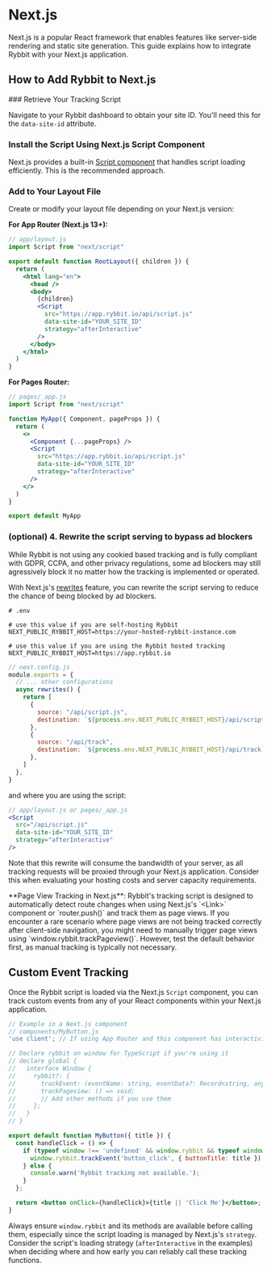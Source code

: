 
# Next.js

Next.js is a popular React framework that enables features like server-side rendering and static site generation. This guide explains how to integrate Rybbit with your Next.js application.

## How to Add Rybbit to Next.js

<Steps>
### Retrieve Your Tracking Script

Navigate to your Rybbit dashboard to obtain your site ID. You'll need this for the `data-site-id` attribute.

### Install the Script Using Next.js Script Component

Next.js provides a built-in [Script component](https://nextjs.org/docs/app/building-your-application/optimizing/scripts) that handles script loading efficiently. This is the recommended approach.

### Add to Your Layout File

Create or modify your layout file depending on your Next.js version:

**For App Router (Next.js 13+):**

```jsx
// app/layout.js
import Script from "next/script"

export default function RootLayout({ children }) {
  return (
    <html lang="en">
      <head />
      <body>
        {children}
        <Script
          src="https://app.rybbit.io/api/script.js"
          data-site-id="YOUR_SITE_ID"
          strategy="afterInteractive"
        />
      </body>
    </html>
  )
}
```

**For Pages Router:**

```jsx
// pages/_app.js
import Script from "next/script"

function MyApp({ Component, pageProps }) {
  return (
    <>
      <Component {...pageProps} />
      <Script
        src="https://app.rybbit.io/api/script.js"
        data-site-id="YOUR_SITE_ID"
        strategy="afterInteractive"
      />
    </>
  )
}

export default MyApp
```
</Steps>

### (optional) 4. Rewrite the script serving to bypass ad blockers

While Rybbit is not using any cookied based tracking and is fully compliant
with GDPR, CCPA, and other privacy regulations, some ad blockers may still agressively
block it no matter how the tracking is implemented or operated.

With Next.js's [rewrites](https://nextjs.org/docs/app/api-reference/config/next-config-js/rewrites) feature, you can rewrite the script serving to reduce the chance of being blocked by ad blockers.

```dotenv
# .env

# use this value if you are self-hosting Rybbit
NEXT_PUBLIC_RYBBIT_HOST=https://your-hosted-rybbit-instance.com

# use this value if you are using the Rybbit hosted tracking
NEXT_PUBLIC_RYBBIT_HOST=https://app.rybbit.io
```

```js
// next.config.js
module.exports = {
  // ... other configurations
  async rewrites() {
    return [
      {
        source: "/api/script.js",
        destination: `${process.env.NEXT_PUBLIC_RYBBIT_HOST}/api/script.js`,
      },
      {
        source: "/api/track",
        destination: `${process.env.NEXT_PUBLIC_RYBBIT_HOST}/api/track`,
      },
    ]
  },
}
```

and where you are using the script:

```jsx
// app/layout.js or pages/_app.js
<Script
  src="/api/script.js"
  data-site-id="YOUR_SITE_ID"
  strategy="afterInteractive"
/>
```

Note that this rewrite will consume the bandwidth of your server, as all tracking requests will be proxied through your Next.js application. Consider this when evaluating your hosting costs and server capacity requirements.


<Callout type="info">
  **Page View Tracking in Next.js**: Rybbit's tracking script is designed to automatically detect route changes when using Next.js's `&lt;Link&gt;` component or `router.push()` and track them as page views. If you encounter a rare scenario where page views are not being tracked correctly after client-side navigation, you might need to manually trigger page views using `window.rybbit.trackPageview()`. However, test the default behavior first, as manual tracking is typically not necessary.
</Callout>

## Custom Event Tracking

Once the Rybbit script is loaded via the Next.js `Script` component, you can track custom events from any of your React components within your Next.js application.

```jsx
// Example in a Next.js component
// components/MyButton.js
'use client'; // If using App Router and this component has interactivity

// Declare rybbit on window for TypeScript if you're using it
// declare global {
//   interface Window {
//     rybbit?: {
//       trackEvent: (eventName: string, eventData?: Record<string, any>) => void;
//       trackPageview: () => void;
//       // Add other methods if you use them
//     };
//   }
// }

export default function MyButton({ title }) {
  const handleClick = () => {
    if (typeof window !== 'undefined' && window.rybbit && typeof window.rybbit.trackEvent === 'function') {
      window.rybbit.trackEvent('button_click', { buttonTitle: title });
    } else {
      console.warn('Rybbit tracking not available.');
    }
  };

  return <button onClick={handleClick}>{title || 'Click Me'}</button>;
}
```
Always ensure `window.rybbit` and its methods are available before calling them, especially since the script loading is managed by Next.js's `strategy`. Consider the script's loading strategy (`afterInteractive` in the examples) when deciding where and how early you can reliably call these tracking functions.

